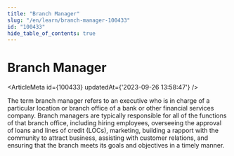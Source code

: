 ```yaml
---
title: "Branch Manager"
slug: "/en/learn/branch-manager-100433"
id: "100433"
hide_table_of_contents: true
---
```



# Branch Manager

<ArticleMeta id={100433} updatedAt={'2023-09-26 13:58:47'} />
<div className='border-solid border-b border-t-0 my-4 border-[var(--ifm-color-gray-300)]' />

The term branch manager refers to an executive who is in charge of a particular location or branch office of a bank or other financial services company. Branch managers are typically responsible for all of the functions of that branch office, including hiring employees, overseeing the approval of loans and lines of credit (LOCs), marketing, building a rapport with the community to attract business, assisting with customer relations, and ensuring that the branch meets its goals and objectives in a timely manner.
